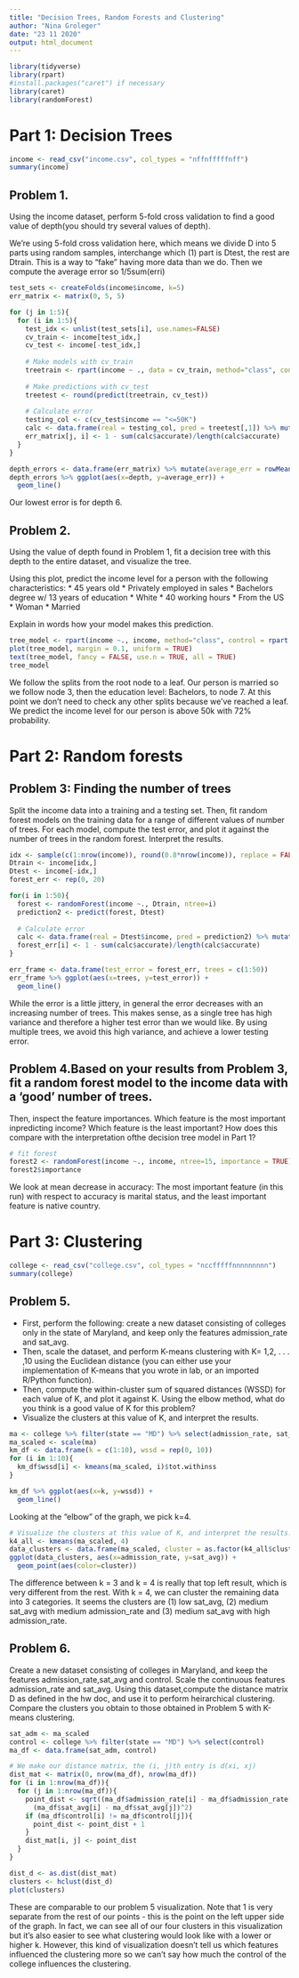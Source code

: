 ```yaml
---
title: "Decision Trees, Random Forests and Clustering"
author: "Nina Groleger"
date: "23 11 2020"
output: html_document
---
```


```r
library(tidyverse)
library(rpart)
#install.packages("caret") if necessary
library(caret)
library(randomForest)
```

# Part 1: Decision Trees
```r
income <- read_csv("income.csv", col_types = "nffnfffffnff")
summary(income)
```

## Problem 1. 
Using the income dataset, perform 5-fold cross validation to find a good value of depth(you should try several values of depth).


We're using 5-fold cross validation here, which means we divide D into 5 parts using random samples, interchange which (1) part is Dtest, the rest are Dtrain. This is a way to "fake" having more data than we do. Then we compute the average error so 1/5sum(erri)
```r
test_sets <- createFolds(income$income, k=5)
err_matrix <- matrix(0, 5, 5)

for (j in 1:5){
  for (i in 1:5){
    test_idx <- unlist(test_sets[i], use.names=FALSE)
    cv_train <- income[test_idx,]
    cv_test <- income[-test_idx,]
  
    # Make models with cv_train
    treetrain <- rpart(income ~ ., data = cv_train, method="class", control = rpart.control(maxdepth=(j*2), cp=0))
  
    # Make predictions with cv_test
    treetest <- round(predict(treetrain, cv_test))
  
    # Calculate error
    testing_col <- c(cv_test$income == "<=50K")
    calc <- data.frame(real = testing_col, pred = treetest[,1]) %>% mutate(accurate = (real==pred))
    err_matrix[j, i] <- 1 - sum(calc$accurate)/length(calc$accurate)
  }
}

depth_errors <- data.frame(err_matrix) %>% mutate(average_err = rowMeans(err_matrix), depth = c(2, 4, 6, 8, 10))
depth_errors %>% ggplot(aes(x=depth, y=average_err)) +
  geom_line()
```

Our lowest error is for depth 6. 

## Problem 2.
Using the value of depth found in Problem 1, fit a decision tree with this depth to the entire dataset, and visualize the tree. 

Using this plot, predict the income level for a person with the following characteristics:
* 45 years old
* Privately employed in sales
* Bachelors degree w/ 13 years of education
* White
* 40 working hours
* From the US
* Woman
* Married

Explain in words how your model makes this prediction.

```r
tree_model <- rpart(income ~., income, method="class", control = rpart.control(maxdepth = 6))
plot(tree_model, margin = 0.1, uniform = TRUE)
text(tree_model, fancy = FALSE, use.n = TRUE, all = TRUE)
tree_model
```

We follow the splits from the root node to a leaf. Our person is married so we follow node 3, then the education level: Bachelors, to node 7. At this point we don't need to check any other splits because we've reached a leaf. We predict the income level for our person is above 50k with 72% probability.

# Part 2: Random forests

## Problem 3: Finding the number of trees
Split the income data into a training and a testing set. Then, fit random forest models on the training data for a range of different values of number of trees. For each model, compute the test error, and plot it against the number of trees in the random forest. Interpret the results.

```r
idx <- sample(c(1:nrow(income)), round(0.8*nrow(income)), replace = FALSE)
Dtrain <- income[idx,]
Dtest <- income[-idx,]
forest_err <- rep(0, 20)

for(i in 1:50){
  forest <- randomForest(income ~., Dtrain, ntree=i)
  prediction2 <- predict(forest, Dtest)
  
  # Calculate error
  calc <- data.frame(real = Dtest$income, pred = prediction2) %>% mutate(accurate = (real==pred))
  forest_err[i] <- 1 - sum(calc$accurate)/length(calc$accurate)
}

err_frame <- data.frame(test_error = forest_err, trees = c(1:50))
err_frame %>% ggplot(aes(x=trees, y=test_error)) +
  geom_line()
```

While the error is a little jittery, in general the error decreases with an increasing number of trees. This makes sense, as a single tree has high variance and therefore a higher test error than we would like. By using multiple trees, we avoid this high variance, and achieve a lower testing error. 

## Problem 4.Based on your results from Problem 3, fit a random forest model to the income data with a ‘good’ number of trees. 
Then, inspect the feature importances. Which feature is the most important inpredicting income? Which feature is the least important? How does this compare with the interpretation ofthe decision tree model in Part 1?

```r
# fit forest
forest2 <- randomForest(income ~., income, ntree=15, importance = TRUE)
forest2$importance
```
We look at mean decrease in accuracy: The most important feature (in this run) with respect to accuracy is marital status, and the least important feature is native country. 

# Part 3: Clustering
```r
college <- read_csv("college.csv", col_types = "nccfffffnnnnnnnnn")
summary(college)
```

## Problem 5.
* First, perform the following: create a new dataset consisting of colleges only in the state of Maryland, and keep only the features admission_rate and sat_avg. 
* Then, scale the dataset, and perform K-means clustering with K= 1,2, . . . ,10 using the Euclidean distance (you can either use your implementation of K-means that you wrote in lab, or an imported R/Python function). 
* Then, compute the within-cluster sum of squared distances (WSSD) for each value of K, and plot it against K. Using the elbow method, what do you think is a good value of K for this problem? 
* Visualize the clusters at this value of K, and interpret the results.

```r
ma <- college %>% filter(state == "MD") %>% select(admission_rate, sat_avg)
ma_scaled <- scale(ma)
km_df <- data.frame(k = c(1:10), wssd = rep(0, 10))
for (i in 1:10){
  km_df$wssd[i] <- kmeans(ma_scaled, i)$tot.withinss
}

km_df %>% ggplot(aes(x=k, y=wssd)) +
  geom_line()
```

Looking at the "elbow" of the graph, we pick k=4.

```r
# Visualize the clusters at this value of K, and interpret the results.
k4_all <- kmeans(ma_scaled, 4)
data_clusters <- data.frame(ma_scaled, cluster = as.factor(k4_all$cluster))
ggplot(data_clusters, aes(x=admission_rate, y=sat_avg)) +
  geom_point(aes(color=cluster))
```
The difference between k = 3 and k = 4 is really that top left result, which is very different from the rest. With k = 4, we can cluster the remaining data into 3 categories. It seems the clusters are (1) low sat_avg, (2) medium sat_avg with medium admission_rate and (3) medium sat_avg with high admission_rate. 

## Problem 6.
Create a new dataset consisting of colleges in Maryland, and keep the features admission_rate,sat_avg and control. Scale the continuous features admission_rate and sat_avg. Using this dataset,compute the distance matrix D as defined in the hw doc, and use it to perform heirarchical clustering. Compare the clusters you obtain to those obtained in Problem 5 with K-means clustering.

```r
sat_adm <- ma_scaled
control <- college %>% filter(state == "MD") %>% select(control)
ma_df <- data.frame(sat_adm, control)
```

```r
# We make our distance matrix, the (i, j)th entry is d(xi, xj)
dist_mat <- matrix(0, nrow(ma_df), nrow(ma_df))
for (i in 1:nrow(ma_df)){
  for (j in 1:nrow(ma_df)){
    point_dist <- sqrt((ma_df$admission_rate[i] - ma_df$admission_rate[j])^2 +
      (ma_df$sat_avg[i] - ma_df$sat_avg[j])^2)
    if (ma_df$control[i] != ma_df$control[j]){
      point_dist <- point_dist + 1
    }
    dist_mat[i, j] <- point_dist
  }
}
```

```r
dist_d <- as.dist(dist_mat)
clusters <- hclust(dist_d)
plot(clusters)
```

These are comparable to our problem 5 visualization. Note that 1 is very separate from the rest of our points - this is the point on the left upper side of the graph. In fact, we can see all of our four clusters in this visualization but it's also easier to see what clustering would look like with a lower or higher k. However, this kind of visualization doesn't tell us which features influenced the clustering more so we can't say how much the control of the college influences the clustering. 
